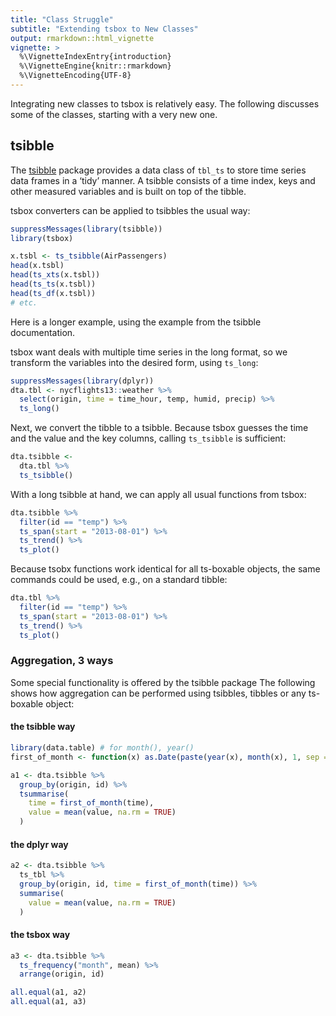 ```yaml
---
title: "Class Struggle"
subtitle: "Extending tsbox to New Classes"
output: rmarkdown::html_vignette
vignette: >
  %\VignetteIndexEntry{introduction}
  %\VignetteEngine{knitr::rmarkdown}
  %\VignetteEncoding{UTF-8}
---
```


Integrating new classes to tsbox is relatively easy. The following discusses
some of the classes, starting with a very new one.

## tsibble

The [tsibble](http://pkg.earo.me/tsibble/) package provides a data class of
`tbl_ts` to store time series data frames in a 'tidy' manner. A tsibble consists
of a time index, keys and other measured variables and is built on top of the
tibble.

tsbox converters can be applied to tsibbles the usual way:

```r
suppressMessages(library(tsibble))
library(tsbox)

x.tsbl <- ts_tsibble(AirPassengers)
head(x.tsbl)
head(ts_xts(x.tsbl))
head(ts_ts(x.tsbl))
head(ts_df(x.tsbl))
# etc.

```

Here is a longer example, using the example from the tsibble documentation.

tsbox want deals with multiple time series in the long format, so we transform
the variables into the desired form, using `ts_long`:

```r
suppressMessages(library(dplyr))
dta.tbl <- nycflights13::weather %>% 
  select(origin, time = time_hour, temp, humid, precip) %>% 
  ts_long() 
```

Next, we convert the tibble to a tsibble. Because tsbox guesses the time and the value and the key columns, calling `ts_tsibble` is sufficient:

```r
dta.tsibble <-
  dta.tbl %>% 
  ts_tsibble() 
```

With a long tsibble at hand, we can apply all usual functions from tsbox:
```r
dta.tsibble %>% 
  filter(id == "temp") %>% 
  ts_span(start = "2013-08-01") %>% 
  ts_trend() %>% 
  ts_plot() 
```

Because tsobx functions work identical for all ts-boxable objects, the same commands could be used, e.g., on a standard tibble:

```r
dta.tbl %>% 
  filter(id == "temp") %>% 
  ts_span(start = "2013-08-01") %>% 
  ts_trend() %>% 
  ts_plot() 

```

### Aggregation, 3 ways

Some special functionality is offered by the tsibble package The following shows
how aggregation can be performed using tsibbles, tibbles or any ts-boxable
object:

#### the tsibble way

```r
library(data.table) # for month(), year()
first_of_month <- function(x) as.Date(paste(year(x), month(x), 1, sep = "-"))

a1 <- dta.tsibble %>%
  group_by(origin, id) %>% 
  tsummarise(
    time = first_of_month(time),
    value = mean(value, na.rm = TRUE)
  )
```

#### the dplyr way

```r
a2 <- dta.tsibble %>%
  ts_tbl %>% 
  group_by(origin, id, time = first_of_month(time)) %>%
  summarise(
    value = mean(value, na.rm = TRUE)
  )
```

#### the tsbox way

```r
a3 <- dta.tsibble %>%
  ts_frequency("month", mean) %>% 
  arrange(origin, id)
```

```r
all.equal(a1, a2)
all.equal(a1, a3)
```


